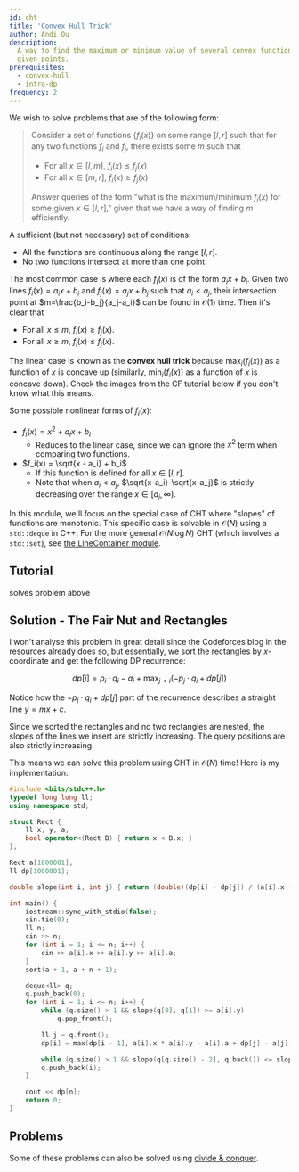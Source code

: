```yaml
---
id: cht
title: 'Convex Hull Trick'
author: Andi Qu
description:
  A way to find the maximum or minimum value of several convex functions at
  given points.
prerequisites:
  - convex-hull
  - intro-dp
frequency: 2
---
```


We wish to solve problems that are of the following form:

> Consider a set of functions $\{f_i(x)\}$ on some range $[l,r]$ such that for
> any two functions $f_i$ and $f_j$, there exists some $m$ such that
>
> - For all $x \in [l,m]$, $f_i(x)\le f_j(x)$
> - For all $x \in [m,r]$, $f_i(x)\ge f_j(x)$
>
> Answer queries of the form "what is the maximum/minimum $f_i(x)$ for some
> given $x\in [l,r]$," given that we have a way of finding $m$ efficiently.

A sufficient (but not necessary) set of conditions:

- All the functions are continuous along the range $[l,r]$.
- No two functions intersect at more than one point.

The most common case is where each $f_i(x)$ is of the form $a_ix+b_i$. Given two
lines $f_i(x)=a_ix+b_i$ and $f_j(x)=a_jx+b_j$ such that $a_i<a_j$, their
intersection point at $m=\frac{b_i-b_j}{a_j-a_i}$ can be found in
$\mathcal{O}(1)$ time. Then it's clear that

- For all $x\le m$, $f_i(x)\ge f_j(x)$.
- For all $x\ge m$, $f_i(x)\le f_j(x)$.

The linear case is known as the **convex hull trick** because $\max_i(f_i(x))$
as a function of $x$ is concave up (similarly, $\min_i(f_i(x))$ as a function of
$x$ is concave down). Check the images from the CF tutorial below if you don't
know what this means.

Some possible nonlinear forms of $f_i(x)$:

- $f_i(x)=x^2+a_ix+b_i$
  - Reduces to the linear case, since we can ignore the $x^2$ term when
    comparing two functions.
- $f_i(x) = \sqrt{x - a_i} + b_i$
  - If this function is defined for all $x\in [l,r]$.
  - Note that when $a_i<a_j$, $\sqrt{x-a_i}-\sqrt{x-a_j}$ is strictly decreasing
    over the range $x\in [a_j,\infty)$.

In this module, we'll focus on the special case of CHT where "slopes" of
functions are monotonic. This specific case is solvable in $\mathcal{O}(N)$
using a `std::deque` in C++. For the more general $\mathcal{O}(N \log N)$ CHT
(which involves a `std::set`), see [the LineContainer module](/adv/LC).

<FocusProblem problem="sample" />

## Tutorial

<Resources>
	<Resource
		source="CF"
		title="Convex Hull Trick - Geo Being Useful"
		url="63823"
		starred
	>
		solves problem above
	</Resource>
	<Resource source="GCP" title="15.4.1 - Convex Hull Trick"/>
	<Resource
		source="Jeffrey Xiao"
		title="Convex Hull Trick"
		url="https://jeffreyxiao.me/blog/convex-hull-trick"
	 />
</Resources>

## Solution - The Fair Nut and Rectangles

I won't analyse this problem in great detail since the Codeforces blog in the
resources already does so, but essentially, we sort the rectangles by
$x$-coordinate and get the following DP recurrence:

$$
dp[i] = p_i \cdot q_i - a_i + \max_{j < i}(-p_j \cdot q_i + dp[j])
$$

Notice how the $-p_j \cdot q_i + dp[j]$ part of the recurrence describes a
straight line $y = mx + c$.

Since we sorted the rectangles and no two rectangles are nested, the slopes of
the lines we insert are strictly increasing. The query positions are also
strictly increasing.

This means we can solve this problem using CHT in $\mathcal{O}(N)$ time! Here is
my implementation:

```cpp
#include <bits/stdc++.h>
typedef long long ll;
using namespace std;

struct Rect {
	ll x, y, a;
	bool operator<(Rect B) { return x < B.x; }
};

Rect a[1000001];
ll dp[1000001];

double slope(int i, int j) { return (double)(dp[i] - dp[j]) / (a[i].x - a[j].x); }

int main() {
	iostream::sync_with_stdio(false);
	cin.tie(0);
	ll n;
	cin >> n;
	for (int i = 1; i <= n; i++) {
		cin >> a[i].x >> a[i].y >> a[i].a;
	}
	sort(a + 1, a + n + 1);

	deque<ll> q;
	q.push_back(0);
	for (int i = 1; i <= n; i++) {
		while (q.size() > 1 && slope(q[0], q[1]) >= a[i].y)
			q.pop_front();

		ll j = q.front();
		dp[i] = max(dp[i - 1], a[i].x * a[i].y - a[i].a + dp[j] - a[j].x * a[i].y);

		while (q.size() > 1 && slope(q[q.size() - 2], q.back()) <= slope(q.back(), i)) q.pop_back();
		q.push_back(i);
	}

	cout << dp[n];
	return 0;
}
```

## Problems

<Info title="Alternative Solution">

Some of these problems can also be solved using [divide & conquer](/plat/DC-DP).

</Info>

<Problems problems="general" />
